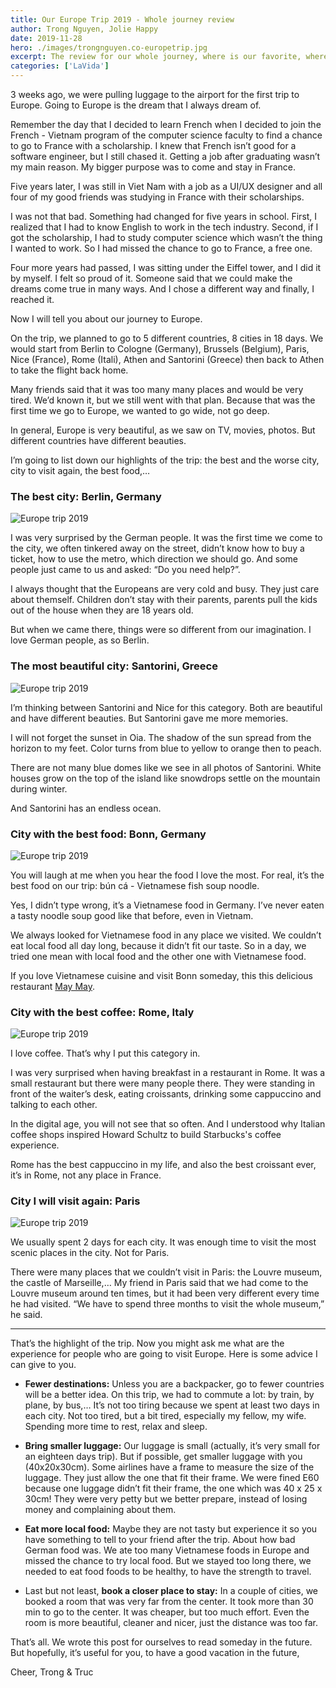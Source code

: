 ```yaml
---
title: Our Europe Trip 2019 - Whole journey review
author: Trong Nguyen, Jolie Happy
date: 2019-11-28
hero: ./images/trongnguyen.co-europetrip.jpg
excerpt: The review for our whole journey, where is our favorite, where has the best food, where we will come back?
categories: ['LaVida']
---
```


3 weeks ago, we were pulling luggage to the airport for the first trip to Europe. Going to Europe is the dream that I always dream of.

Remember the day that I decided to learn French when I decided to join the French - Vietnam program of the computer science faculty to find a chance to go to France with a scholarship. I knew that French isn’t good for a software engineer, but I still chased it. Getting a job after graduating wasn’t my main reason. My bigger purpose was to come and stay in France.

Five years later, I was still in Viet Nam with a job as a UI/UX designer and all four of my good friends was studying in France with their scholarships.

I was not that bad. Something had changed for five years in school. First, I realized that I had to know English to work in the tech industry. Second, if I got the scholarship, I had to study computer science which wasn’t the thing I wanted to work. So I had missed the chance to go to France, a free one.

Four more years had passed, I was sitting under the Eiffel tower, and I did it by myself. I felt so proud of it. Someone said that we could make the dreams come true in many ways. And I chose a different way and finally, I reached it.

Now I will tell you about our journey to Europe.

On the trip, we planned to go to 5 different countries, 8 cities in 18 days. We would start from Berlin to Cologne (Germany), Brussels (Belgium), Paris, Nice (France), Rome (Itali), Athen and Santorini (Greece) then back to Athen to take the flight back home.

Many friends said that it was too many many places and would be very tired. We’d known it, but we still went with that plan. Because that was the first time we go to Europe, we wanted to go wide, not go deep.

In general, Europe is very beautiful, as we saw on TV, movies, photos. But different countries have different beauties.

I’m going to list down our highlights of the trip: the best and the worse city, city to visit again, the best food,…

### The best city: Berlin, Germany

<div class="Image__Medium">
  <img src="./images/europe-berlin.jpg" alt="Europe trip 2019" />
</div>

I was very surprised by the German people. It was the first time we come to the city, we often tinkered away on the street, didn’t know how to buy a ticket, how to use the metro, which direction we should go. And some people just came to us and asked: “Do you need help?”.

I always thought that the Europeans are very cold and busy. They just care about themself. Children don’t stay with their parents, parents pull the kids out of the house when they are 18 years old.

But when we came there, things were so different from our imagination. I love German people, as so Berlin.


### The most beautiful city: Santorini, Greece

<div class="Image__Medium">
  <img src="./images/europe-santorini.jpg" alt="Europe trip 2019" />
</div>

I’m thinking between Santorini and Nice for this category. Both are beautiful and have different beauties. But Santorini gave me more memories.

I will not forget the sunset in Oia. The shadow of the sun spread from the horizon to my feet. Color turns from blue to yellow to orange then to peach.

There are not many blue domes like we see in all photos of Santorini. White houses grow on the top of the island like snowdrops settle on the mountain during winter.

And Santorini has an endless ocean.

### City with the best food: Bonn, Germany

<div class="Image__Medium">
  <img src="./images/europe-berlin.jpg" alt="Europe trip 2019" />
</div>


You will laugh at me when you hear the food I love the most. For real, it’s the best food on our trip: bún cá - Vietnamese fish soup noodle.

Yes, I didn’t type wrong, it’s a Vietnamese food in Germany. I’ve never eaten a  tasty noodle soup good like that before, even in Vietnam.

We always looked for Vietnamese food in any place we visited. We couldn’t eat local food all day long, because it didn’t fit our taste. So in a day, we tried one mean with local food and the other one with Vietnamese food.

If you love Vietnamese cuisine and visit Bonn someday, this this delicious restaurant [May May](https://www.google.com/maps/place/May+May/@50.7342824,7.1019195,15z/data=!4m2!3m1!1s0x0:0x39091382b34ede56?sa=X&hl=en&ved=2ahUKEwiEqoLp0YrmAhWhIbcAHSIbCMoQ_BIwE3oECBwQCA).

### City with the best coffee: Rome, Italy

<div class="Image__Medium">
  <img src="./images/europe-rome.jpg" alt="Europe trip 2019" />
</div>


I love coffee. That’s why I put this category in.

I was very surprised when having breakfast in a restaurant in Rome. It was a small restaurant but there were many people there. They were standing in front of the waiter’s desk, eating croissants, drinking some cappuccino and talking to each other.

In the digital age, you will not see that so often. And I understood why Italian coffee shops inspired Howard Schultz to build Starbucks's coffee experience.

Rome has the best cappuccino in my life, and also the best croissant ever, it’s in Rome, not any place in France.

### City I will visit again: Paris

<div class="Image__Medium">
  <img src="./images/europe-paris.jpg" alt="Europe trip 2019" />
</div>

We usually spent 2 days for each city. It was enough time to visit the most scenic places in the city. Not for Paris.

There were many places that we couldn’t visit in Paris: the Louvre museum, the castle of Marseille,… My friend in Paris said that we had come to the Louvre museum around ten times, but it had been very different every time he had visited. “We have to spend three months to visit the whole museum,” he said.

---

That’s the highlight of the trip. Now you might ask me what are the experience for people who are going to visit Europe. Here is some advice I can give to you.

- **Fewer destinations:** Unless you are a backpacker, go to fewer countries will be a better idea. On this trip, we had to commute a lot: by train, by plane, by bus,… It’s not too tiring because we spent at least two days in each city. Not too tired, but a bit tired, especially my fellow, my wife. Spending more time to rest, relax and sleep.

- **Bring smaller luggage:** Our luggage is small (actually, it’s very small for an eighteen days trip). But if possible, get smaller luggage with you (40x20x30cm). Some airlines have a frame to measure the size of the luggage. They just allow the one that fit their frame. We were fined E60 because one luggage didn’t fit their frame, the one which was 40 x 25 x 30cm! They were very petty but we better prepare, instead of losing money and complaining about them.

- **Eat more local food:** Maybe they are not tasty but experience it so you have something to tell to your friend after the trip. About how bad German food was. We ate too many Vietnamese foods in Europe and missed the chance to try local food. But we stayed too long there, we needed to eat food foods to be healthy, to have the strength to travel.

- Last but not least, **book a closer place to stay:** In a couple of cities, we booked a room that was very far from the center. It took more than 30 min to go to the center. It was cheaper, but too much effort. Even the room is more beautiful, cleaner and nicer, just the distance was too far.

That’s all. We wrote this post for ourselves to read someday in the future. But hopefully, it’s useful for you, to have a good vacation in the future,

Cheer,
Trong & Truc